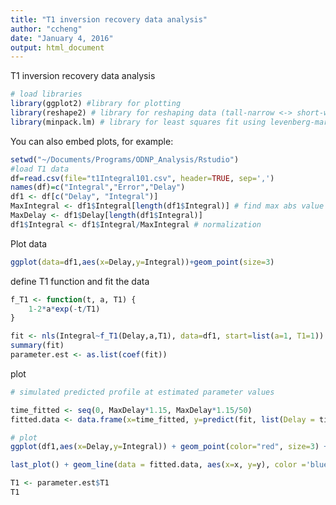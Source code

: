 ```yaml
---
title: "T1 inversion recovery data analysis"
author: "ccheng"
date: "January 4, 2016"
output: html_document
---
```


T1 inversion recovery data analysis

```r
# load libraries
library(ggplot2) #library for plotting
library(reshape2) # library for reshaping data (tall-narrow <-> short-wide)
library(minpack.lm) # library for least squares fit using levenberg-marquart algorithm
```

You can also embed plots, for example:

```r
setwd("~/Documents/Programs/ODNP_Analysis/Rstudio")
#load T1 data
df=read.csv(file="t1Integral101.csv", header=TRUE, sep=',')
names(df)=c("Integral","Error","Delay")
df1 <- df[c("Delay", "Integral")]
MaxIntegral <- df1$Integral[length(df1$Integral)] # find max abs value for integral
MaxDelay <- df1$Delay[length(df1$Integral)]
df1$Integral <- df1$Integral/MaxIntegral # normalization
```

Plot data
```r

ggplot(data=df1,aes(x=Delay,y=Integral))+geom_point(size=3)
```

define T1 function and fit the data

```r
f_T1 <- function(t, a, T1) {
    1-2*a*exp(-t/T1)
}

fit <- nls(Integral~f_T1(Delay,a,T1), data=df1, start=list(a=1, T1=1))
summary(fit)
parameter.est <- as.list(coef(fit))
```

plot
```r
# simulated predicted profile at estimated parameter values

time_fitted <- seq(0, MaxDelay*1.15, MaxDelay*1.15/50)
fitted.data <- data.frame(x=time_fitted, y=predict(fit, list(Delay = time_fitted)))

# plot
ggplot(df1,aes(x=Delay,y=Integral)) + geom_point(color="red", size=3) + scale_x_continuous(breaks=1:10) + xlab("delay (s)")+ylab("abs integral")

last_plot() + geom_line(data = fitted.data, aes(x=x, y=y), color ='blue', alpha=.5) 

T1 <- parameter.est$T1
T1
```